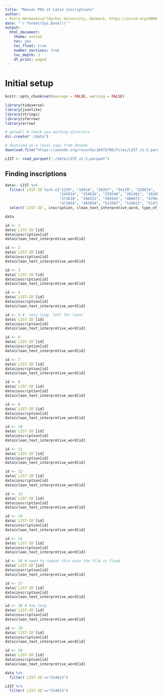 ```yaml
---
title: "Manual POS of Latin inscriptions"
author: 
- Petra Hermankova^[Aarhus University, Denmark, https://orcid.org/0000-0002-6349-0540]
date: "`r format(Sys.Date())`"
output:
  html_document:
    theme: united
    toc: yes
    toc_float: true
    number_sections: true
    toc_depth: 3
    df_print: paged
---
```


# Initial setup

```r

knitr::opts_chunk$set(message = FALSE, warning = FALSE)

library(tidyverse)
library(jsonlite)
library(stringi)
library(sfarrow)
library(arrow)
```

```r
# getwd() # check you working directory
dir.create("./data")

# download as a local copy from Zenodo
download.file("https://zenodo.org/records/10473706/files/LIST_v1-2.parquet?download=1", "./data/LIST_v1-2.parquet")

```

```r
LIST <- read_parquet("./data/LIST_v1-2.parquet")
```

## Finding inscriptions

```r
data<- LIST %>% 
  filter(`LIST-ID`%in% c("2229", "16916", "26357", "54129", "220874", 
                         "245634", "254616", "255548", "261491", "262652",
                         "271618", "294321", "304345", "406671", "470643", 
                         "471054", "483054", "513507", "514613", "514722")) %>% 
  select(`LIST-ID`, inscription, clean_text_interpretive_word, type_of_inscription_auto, urban_context_city, Latitude, Longitude, not_before, not_after)
```

```r
data

```
```r
id <- 1
data$`LIST-ID`[id]
data$inscription[id]
data$clean_text_interpretive_word[id]
```

```r
id <- 2
data$`LIST-ID`[id]
data$inscription[id]
data$clean_text_interpretive_word[id]
```

```r
id <- 3
data$`LIST-ID`[id]
data$inscription[id]
data$clean_text_interpretive_word[id]
```


```r
id <- 4
data$`LIST-ID`[id]
data$inscription[id]
data$clean_text_interpretive_word[id]
```

```r
id <- 5 #  very long, left for later
data$`LIST-ID`[id]
data$inscription[id]
data$clean_text_interpretive_word[id]
```


```r
id <- 6 
data$`LIST-ID`[id]
data$inscription[id]
data$clean_text_interpretive_word[id]
```

```r
id <- 7
data$`LIST-ID`[id]
data$inscription[id]
data$clean_text_interpretive_word[id]
```

```r
id <- 8
data$`LIST-ID`[id]
data$inscription[id]
data$clean_text_interpretive_word[id]
```

```r
id <- 9
data$`LIST-ID`[id]
data$inscription[id]
data$clean_text_interpretive_word[id]
```

```r
id <- 10
data$`LIST-ID`[id]
data$inscription[id]
data$clean_text_interpretive_word[id]
```

```r
id <- 11
data$`LIST-ID`[id]
data$inscription[id]
data$clean_text_interpretive_word[id]
```

```r
id <- 12
data$`LIST-ID`[id]
data$inscription[id]
data$clean_text_interpretive_word[id]
```

```r
id <- 13
data$`LIST-ID`[id]
data$inscription[id]
data$clean_text_interpretive_word[id]
```

```r
id <- 14
data$`LIST-ID`[id]
data$inscription[id]
data$clean_text_interpretive_word[id]
```

```r
id <- 15
data$`LIST-ID`[id]
data$inscription[id]
data$clean_text_interpretive_word[id]
```

```r
id <- 16 # need to repeat this once the file is fixed
data$`LIST-ID`[id]
data$inscription[id]
data$clean_text_interpretive_word[id]
```
 
```r
id <- 17
data$`LIST-ID`[id]
data$inscription[id]
data$clean_text_interpretive_word[id]
```

```r
id <- 18 # too long
data$`LIST-ID`[id]
data$inscription[id]
data$clean_text_interpretive_word[id]
```

```r
id <- 19
data$`LIST-ID`[id]
data$inscription[id]
data$clean_text_interpretive_word[id]
```

```r
id <- 20
data$`LIST-ID`[id]
data$inscription[id]
data$clean_text_interpretive_word[id]
```

```r
data %>% 
  filter(`LIST-ID`=="514613")
```

```r
LIST %>% 
  filter(`LIST-ID`=="514613")
```